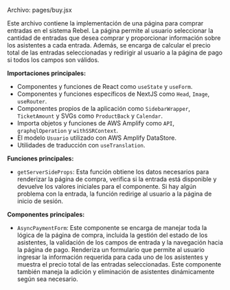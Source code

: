 
Archivo: pages/buy.jsx

Este archivo contiene la implementación de una página para comprar entradas en el sistema Rebel. La página permite al usuario seleccionar la cantidad de entradas que desea comprar y proporcionar información sobre los asistentes a cada entrada. Además, se encarga de calcular el precio total de las entradas seleccionadas y redirigir al usuario a la página de pago si todos los campos son válidos.

**Importaciones principales:**

- Componentes y funciones de React como `useState` y `useForm`.
- Componentes y funciones específicos de NextJS como `Head`, `Image`, `useRouter`.
- Componentes propios de la aplicación como `SidebarWrapper`, `TicketAmount` y SVGs como `ProductBack` y `Calendar`.
- Importa objetos y funciones de AWS Amplify como `API`, `graphqlOperation` y `withSSRContext`.
- El modelo `Usuario` utilizado con AWS Amplify DataStore.
- Utilidades de traducción con `useTranslation`.

**Funciones principales:**

- `getServerSideProps`: Esta función obtiene los datos necesarios para renderizar la página de compra, verifica si la entrada está disponible y devuelve los valores iniciales para el componente. Si hay algún problema con la entrada, la función redirige al usuario a la página de inicio de sesión.

**Componentes principales:**

- `AsyncPaymentForm`: Este componente se encarga de manejar toda la lógica de la página de compra, incluida la gestión del estado de los asistentes, la validación de los campos de entrada y la navegación hacia la página de pago. Renderiza un formulario que permite al usuario ingresar la información requerida para cada uno de los asistentes y muestra el precio total de las entradas seleccionadas. Este componente también maneja la adición y eliminación de asistentes dinámicamente según sea necesario.